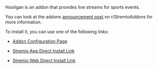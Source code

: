 Hooligan is an addon that provides live streams for sports events. 

You can look at the addons [announcement post](https://www.reddit.com/r/StremioAddons/comments/1f0vjc8/new_addon_hooligan_v0015_beta_formula1_soccer_mlb/) on r/StremioAddons for more information.

To install it, you can use one of the following links:

- [Addon Configuration Page](https://617f1033f34c-docker-hooligan.baby-beamup.club/)

- [Stremio App Direct Install Link](stremio://617f1033f34c-docker-hooligan.baby-beamup.club/manifest.json)

- [Stremio Web Direct Install Link](https://web.stremio.com/#/addons?addon=https://617f1033f34c-docker-hooligan.baby-beamup.club/manifest.json)
